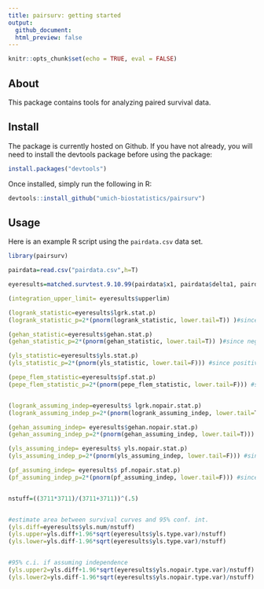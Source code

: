 ```yaml
---
title: pairsurv: getting started
output: 
  github_document:
  html_preview: false
---
```


```r
knitr::opts_chunk$set(echo = TRUE, eval = FALSE)
```

## About

This package contains tools for analyzing paired survival data.

## Install

The package is currently hosted on Github. If you have not already, you will need to install the devtools package before using the package:

```r
install.packages("devtools")
```

Once installed, simply run the following in R:
```r
devtools::install_github("umich-biostatistics/pairsurv")
```

## Usage

Here is an example R script using the `pairdata.csv` data set.

```r
library(pairsurv)

pairdata=read.csv("pairdata.csv",h=T)

eyeresults=matched.survtest.9.10.99(pairdata$x1, pairdata$delta1, pairdata$x2, pairdata$delta2, 3711)

(integration_upper_limit= eyeresults$upperlim)

(logrank_statistic=eyeresults$lgrk.stat.p)
(logrank_statistic_p=2*(pnorm(logrank_statistic, lower.tail=T)) )#since negative statistic

(gehan_statistic=eyeresults$gehan.stat.p)
(gehan_statistic_p=2*(pnorm(gehan_statistic, lower.tail=T)) )#since negative statistic

(yls_statistic=eyeresults$yls.stat.p)
(yls_statistic_p=2*(pnorm(yls_statistic, lower.tail=F))) #since positive statistic

(pepe_flem_statistic=eyeresults$pf.stat.p)
(pepe_flem_statistic_p=2*(pnorm(pepe_flem_statistic, lower.tail=F))) #since positive statistic


(logrank_assuming_indep=eyeresults$ lgrk.nopair.stat.p)
(logrank_assuming_indep_p=2*(pnorm(logrank_assuming_indep, lower.tail=T)) )#since negative statistic

(gehan_assuming_indep= eyeresults$gehan.nopair.stat.p)
(gehan_assuming_indep_p=2*(pnorm(gehan_assuming_indep, lower.tail=T))) #since negative statistic

(yls_assuming_indep= eyeresults$ yls.nopair.stat.p)
(yls_assuming_indep_p=2*(pnorm(yls_assuming_indep, lower.tail=F))) #since positive statistic

(pf_assuming_indep= eyeresults$ pf.nopair.stat.p)
(pf_assuming_indep_p=2*(pnorm(pf_assuming_indep, lower.tail=F))) #since positive statistic


nstuff=((3711*3711)/(3711+3711))^(.5)


#estimate area between survival curves and 95% conf. int.
(yls.diff=eyeresults$yls.num/nstuff)
(yls.upper=yls.diff+1.96*sqrt(eyeresults$yls.type.var)/nstuff)
(yls.lower=yls.diff-1.96*sqrt(eyeresults$yls.type.var)/nstuff)


#95% c.i. if assuming independence
(yls.upper2=yls.diff+1.96*sqrt(eyeresults$yls.nopair.type.var)/nstuff)
(yls.lower2=yls.diff-1.96*sqrt(eyeresults$yls.nopair.type.var)/nstuff)
```
